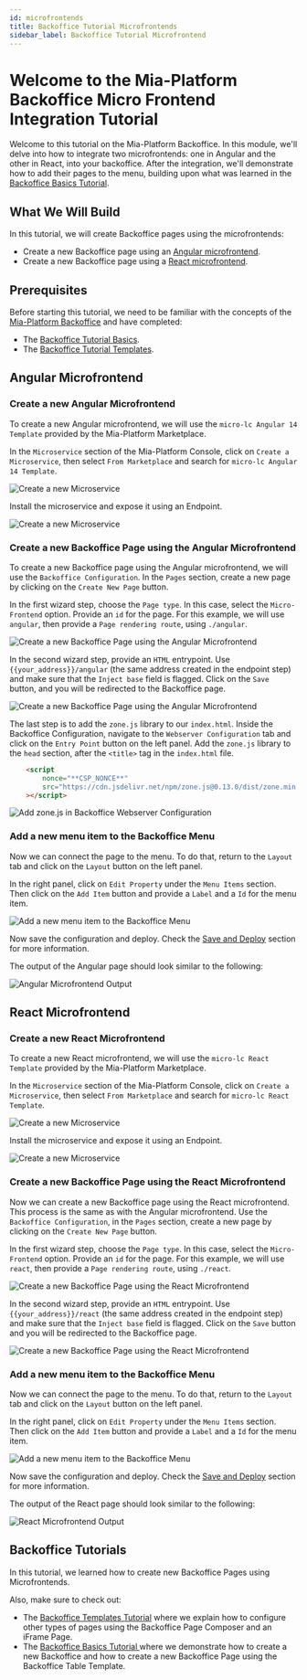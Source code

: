 ```yaml
---
id: microfrontends
title: Backoffice Tutorial Microfrontends
sidebar_label: Backoffice Tutorial Microfrontend
---
```

# Welcome to the Mia-Platform Backoffice Micro Frontend Integration Tutorial

Welcome to this tutorial on the Mia-Platform Backoffice. In this module, we'll delve into how to integrate two microfrontends: one in Angular and the other in React, into your backoffice. After the integration, we'll demonstrate how to add their pages to the menu, building upon what was learned in the [Backoffice Basics Tutorial](/getting-started/tutorials/backoffice/basics.mdx).

## What We Will Build

In this tutorial, we will create Backoffice pages using the microfrontends:

- Create a new Backoffice page using an [Angular microfrontend](#angular-microfrontend).
- Create a new Backoffice page using a [React microfrontend](#react-microfrontend).

## Prerequisites

Before starting this tutorial, we need to be familiar with the concepts of the [Mia-Platform Backoffice](/business_suite/backoffice/10_overview.md) and have completed:
* The [Backoffice Tutorial Basics](/getting-started/tutorials/backoffice/basics.mdx).
* The [Backoffice Tutorial Templates](/getting-started/tutorials/backoffice/templates.mdx).

## Angular Microfrontend

### Create a new Angular Microfrontend

To create a new Angular microfrontend, we will use the `micro-lc Angular 14 Template` provided by the Mia-Platform Marketplace.

In the `Microservice` section of the Mia-Platform Console, click on `Create a Microservice`, then select `From Marketplace` and search for `micro-lc Angular 14 Template`.

![Create a new Microservice](img/microfrontends_01-search-angular-microservice.png)

Install the microservice and expose it using an Endpoint.

![Create a new Microservice](img/microfrontends_02-expose-angular-microservice.png)

### Create a new Backoffice Page using the Angular Microfrontend

To create a new Backoffice page using the Angular microfrontend, we will use the `Backoffice Configuration`. In the `Pages` section, create a new page by clicking on the `Create New Page` button.

In the first wizard step, choose the `Page type`. In this case, select the `Micro-Frontend` option.
Provide an `id` for the page. For this example, we will use `angular`, then provide a `Page rendering route`, using `./angular`.

![Create a new Backoffice Page using the Angular Microfrontend](img/microfrontends_03-create-angular-page.png)

In the second wizard step, provide an `HTML` entrypoint. Use `{{your_address}}/angular` (the same address created in the endpoint step) and make sure that the `Inject base` field is flagged.
Click on the `Save` button, and you will be redirected to the Backoffice page.

![Create a new Backoffice Page using the Angular Microfrontend](img/microfrontends_04-create-angular-page-advanced.png)

The last step is to add the `zone.js` library to our `index.html`. Inside the Backoffice Configuration, navigate to the `Webserver Configuration` tab and click on the `Entry Point` button on the left panel.
Add the `zone.js` library to the `head` section, after the `<title>` tag in the `index.html` file.

```html
    <script
        nonce="**CSP_NONCE**"
        src="https://cdn.jsdelivr.net/npm/zone.js@0.13.0/dist/zone.min.js"
    ></script>
```
![Add zone.js in Backoffice Webserver Configuration](img/microfrontends_05-add-zone-js.png)

### Add a new menu item to the Backoffice Menu

Now we can connect the page to the menu. To do that, return to the `Layout` tab and click on the `Layout` button on the left panel.

In the right panel, click on `Edit Property` under the `Menu Items` section. Then click on the `Add Item` button and provide a `Label` and a `Id` for the menu item.

![Add a new menu item to the Backoffice Menu](img/microfrontends_06-add-menu-item.png)

Now save the configuration and deploy. Check the [Save and Deploy](#save-and-deploy) section for more information.

The output of the Angular page should look similar to the following:

![Angular Microfrontend Output](img/microfrontends_07-angular-output.png)

## React Microfrontend

### Create a new React Microfrontend

To create a new React microfrontend, we will use the `micro-lc React Template` provided by the Mia-Platform Marketplace.

In the `Microservice` section of the Mia-Platform Console, click on `Create a Microservice`, then select `From Marketplace` and search for `micro-lc React Template`.

![Create a new Microservice](img/microfrontends_08-search-react-microservice.png)

Install the microservice and expose it using an Endpoint.

![Create a new Microservice](img/microfrontends_09-expose-react-microservice.png)

### Create a new Backoffice Page using the React Microfrontend

Now we can create a new Backoffice page using the React microfrontend. This process is the same as with the Angular microfrontend. Use the `Backoffice Configuration`, in the `Pages` section, create a new page by clicking on the `Create New Page` button.

In the first wizard step, choose the `Page type`. In this case, select the `Micro-Frontend` option.
Provide an `id` for the page. For this example, we will use `react`, then provide a `Page rendering route`, using `./react`.

![Create a new Backoffice Page using the React Microfrontend](img/microfrontends_10-create-react-page.png)

In the second wizard step, provide an `HTML` entrypoint. Use `{{your_address}}/react` (the same address created in the endpoint step) and make sure that the `Inject base` field is flagged.
Click on the `Save` button and you will be redirected to the Backoffice page.

![Create a new Backoffice Page using the React Microfrontend](img/microfrontends_11-create-react-page-advanced.png)

### Add a new menu item to the Backoffice Menu

Now we can connect the page to the menu. To do that, return to the `Layout` tab and click on the `Layout` button on the left panel.

In the right panel, click on `Edit Property` under the `Menu Items` section. Then click on the `Add Item` button and provide a `Label` and a `Id` for the menu item.

![Add a new menu item to the Backoffice Menu](img/microfrontends_12-add-menu-item.png)

Now save the configuration and deploy. Check the [Save and Deploy](#save-and-deploy) section for more information.

The output of the React page should look similar to the following:

![React Microfrontend Output](img/microfrontends_13-react-output.png)

## Backoffice Tutorials

In this tutorial, we learned how to create new Backoffice Pages using Microfrontends.

Also, make sure to check out:
* The [Backoffice Templates Tutorial](/getting-started/tutorials/backoffice/templates.mdx) where we explain how to configure other types of pages using the Backoffice Page Composer and an iFrame Page.
* The [Backoffice Basics Tutorial ](/getting-started/tutorials/backoffice/basics.mdx) where we demonstrate how to create a new Backoffice and how to create a new Backoffice Page using the Backoffice Table Template.
